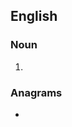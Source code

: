 ==English==

===Noun===
{{head|en|noun form}}

# {{plural of|en|hereafter}}

===Anagrams===
* {{anagrams|en|a=aeeefhrrst|featherers}}